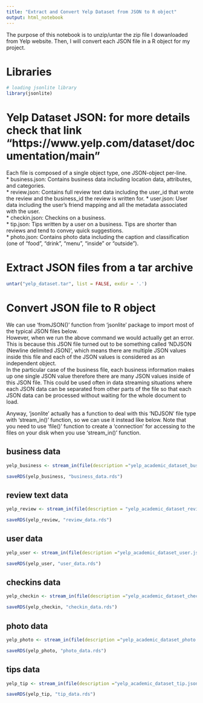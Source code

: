 ---
title: "Extract and Convert Yelp Dataset from JSON to R object"
output: html_notebook
---

The purpose of this notebook is to unzip/untar the zip file I dowanloaded from Yelp website. Then, I will convert each JSON file in a R object for my project. 

# Libraries

```{r}
# loading jsonlite library
library(jsonlite)
```


# Yelp Dataset JSON: for more details check that link "https://www.yelp.com/dataset/documentation/main"

Each file is composed of a single object type, one JSON-object per-line.  
* business.json: Contains business data including location data, attributes, and categories.  
* review.json: Contains full review text data including the user_id that wrote the review and the business_id the review is written for. 
* user.json: User data including the user's friend mapping and all the metadata associated with the user.  
* checkin.json: Checkins on a business.  
* tip.json: Tips written by a user on a business. Tips are shorter than reviews and tend to convey quick suggestions.  
* photo.json: Contains photo data including the caption and classification (one of "food", "drink", "menu", "inside" or "outside").  


# Extract JSON files from a tar archive

```{r}
untar("yelp_dataset.tar", list = FALSE, exdir = '.')
```

# Convert JSON file to R object

We can use 'fromJSON()' function from 'jsonlite' package to import most of the typical JSON files below.  
However, when we run the above command we would actually get an error.
This is because this JSON file turned out to be something called 'NDJSON (Newline delimited JSON)', which means there are multiple JSON values inside this file and each of the JSON values is considered as an independent object.   
In the particular case of the business file, each business information makes up one single JSON value therefore there are many JSON values inside of this JSON file. This could be used often in data streaming situations where each JSON data can be separated from other parts of the file so that each JSON data can be processed without waiting for the whole document to load.

Anyway, 'jsonlite' actually has a function to deal with this 'NDJSON' file type with 'stream_in()' function, so we can use it instead like below.
Note that you need to use 'file()' function to create a 'connection' for accessing to the files on your disk when you use 'stream_in()' function.

## business data

```{r}
yelp_business <- stream_in(file(description ="yelp_academic_dataset_business.json"))

saveRDS(yelp_business, "business_data.rds")
```

## review text data

```{r}
yelp_review <- stream_in(file(description = "yelp_academic_dataset_review.json"))

saveRDS(yelp_review, "review_data.rds")
```


## user data 

```{r}
yelp_user <- stream_in(file(description ="yelp_academic_dataset_user.json"))

saveRDS(yelp_user, "user_data.rds")
```

## checkins data

```{r}
yelp_checkin <- stream_in(file(description ="yelp_academic_dataset_checkin.json"))

saveRDS(yelp_checkin, "checkin_data.rds")
```

## photo data

```{r}
yelp_photo <- stream_in(file(description ="yelp_academic_dataset_photo.json"))

saveRDS(yelp_photo, "photo_data.rds")
```

## tips data

```{r}
yelp_tip <- stream_in(file(description ="yelp_academic_dataset_tip.json"))

saveRDS(yelp_tip, "tip_data.rds")
```

